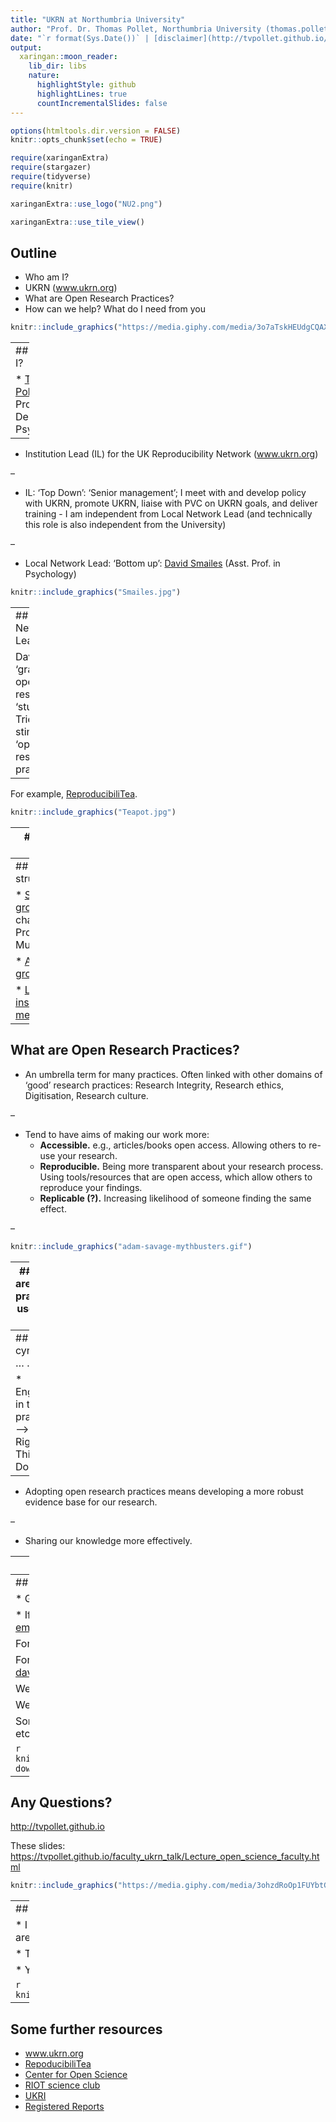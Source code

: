 ```yaml
---
title: "UKRN at Northumbria University"
author: "Prof. Dr. Thomas Pollet, Northumbria University (thomas.pollet@northumbria.ac.uk)"
date: "`r format(Sys.Date())` | [disclaimer](http://tvpollet.github.io/disclaimer)"
output:
  xaringan::moon_reader:
    lib_dir: libs
    nature:
      highlightStyle: github
      highlightLines: true
      countIncrementalSlides: false
---
```



```r
options(htmltools.dir.version = FALSE)
knitr::opts_chunk$set(echo = TRUE)
```

```r
require(xaringanExtra) 
require(stargazer)
require(tidyverse)
require(knitr)
```

```r
xaringanExtra::use_logo("NU2.png")
```

```r
xaringanExtra::use_tile_view()
```

## Outline

* Who am I?
* UKRN ([www.ukrn.org](www.ukrn.org))
* What are Open Research Practices?
* How can we help? What do I need from you


```r
knitr::include_graphics("https://media.giphy.com/media/3o7aTskHEUdgCQAXde/giphy.gif") 
```

---
## Who am I?

* [Thomas Pollet](http://tvpollet.github.io/) - Professor in Dept of Psychology.

--

* Institution Lead (IL) for the UK Reproducibility Network ([www.ukrn.org](www.ukrn.org))

--

* IL: 'Top Down': 'Senior management'; I meet with and develop policy with UKRN, promote UKRN, liaise with PVC on UKRN goals, and deliver training - I am independent from Local Network Lead (and technically this role is also independent from the University)

--

* Local Network Lead: 'Bottom up': [David Smailes](https://www.northumbria.ac.uk/about-us/our-staff/s/david-smailes/) (Asst. Prof. in Psychology)

```r
knitr::include_graphics("Smailes.jpg") 
```

---
## Local Network Lead

David does ‘grassroots’ open research 'stuff'. Tries to stimulate 'open research practices'.

--

For example, [ReproducibiliTea](https://reproducibilitea.org/).

```r
knitr::include_graphics("Teapot.jpg") 
```

---
## UKRN: Goals

"The [UK Reproducibility Network (UKRN)](www.ukrn.org) is a **national peer-led consortium** that aims to ensure the UK retains its place as a centre for world-leading research. We do this by investigating the factors that contribute to robust research, promoting training activities, and disseminating best practice. We also work collaboratively with various **external stakeholders** to ensure coordination of efforts across the sector.

We seek to understand the factors that contribute to poor research reproducibility and replicability, and develop approaches to counter these, in order to improve the trustworthiness and quality of research. These issues affect all disciplines, so we aim for broad disciplinary representation. We believe that ongoing efforts to address these issues represent an opportunity to improve our research by **reforming culture and practice.**"

--> keywords: Multidiscipline; Meta-Research; Training support; Distributed network

--> read more on [www.ukrn.org](www.ukrn.org)

---
## UKRN: structure.

* [Steering group](https://www.ukrn.org/steering-group/) chaired by Prof. Marcus Munafò

* [Advisory group](https://www.ukrn.org/advisory-board/)

* [Local and institutional memberships](https://www.ukrn.org/institutional-leads/)

---
## What are Open Research Practices?

* An umbrella term for many practices. Often linked with other domains of 'good' research practices: Research Integrity, Research ethics, Digitisation, Research culture.

--

* Tend to have aims of making our work more:
    - **Accessible.** e.g., articles/books open access. Allowing others to re-use your research.
    - **Reproducible.** Being more transparent about your research process. Using tools/resources that are open access, which allow others to reproduce your findings.
    - **Replicable (?).** Increasing likelihood of someone finding the same effect.

--

```r
knitr::include_graphics("adam-savage-mythbusters.gif") 
```

---
## Why are these practices useful to us?

* Cynically: In everybody's self-interest everybody should engage with these.

* Open Research is the Future: More journals, funders, universities etc. will have requirements.

* Developing these practices and having a track record --> **Smart Move.**

```r
knitr::include_graphics("Cynic.gif") 
```

---
## Less cynically ... .

* Engaging in these practices --> ‘The Right Thing To Do’.

--

* Adopting open research practices means developing a more robust evidence base for our research.

--

* Sharing our knowledge more effectively.

---
## What I/we need from you.

* Identifying people with an interest in Open Research. UKRN will launch: "Train the trainer programme".

* Promotion of UKRN event on **March 29th**.

* Input (/feedback) on Open Research policy. Engagement with Research Culture survey.

```r
knitr::include_graphics("https://media.giphy.com/media/l4lRhrxMyrKUR0n9C/giphy-downsized-large.gif")
```


---
## How can we help?

* Get in touch.

* If you or your staff need guidance on any 'Open Research stuff', send David or me an [email](mailto:thomas.pollet@northumbria.ac.uk).

For broader policy: Probably me.

For Early Career Researchers (ECRs): Probably David -- [david.smailes@northumbria.ac.uk](mailto:david.smailes@northumbria.ac.uk) !

We will do our best to help but some queries we might pass on.

We might lean on the [UKRN’s](www.ukrn.org) resources/network as well.

Some dedicated resources at the library (e.g., regarding open access, preprinting, etc.)

```r
knitr::include_graphics("https://media.giphy.com/media/muIPu46O6z5d6jVZaL/giphy-downsized-large.gif")
```

---
## Any Questions?

[http://tvpollet.github.io](http://tvpollet.github.io)

These slides: [https://tvpollet.github.io/faculty_ukrn_talk/Lecture_open_science_faculty.html](https://tvpollet.github.io/faculty_ukrn_talk/Lecture_open_science_faculty.html#1)

```r
knitr::include_graphics("https://media.giphy.com/media/3ohzdRoOp1FUYbtGDu/giphy.gif")
```

---
## Acknowledgments

* I am indebted to David Smailes who provided me with a slide deck on which sections are based.

* The slides were created in [RMarkdown](https://rmarkdown.rstudio.com/) with the [xaringan](https://github.com/yihui/xaringan) package.

* You for listening!

```r
knitr::include_graphics("https://media.giphy.com/media/10avZ0rqdGFyfu/giphy.gif")
```

---
## Some further resources

* [www.ukrn.org](www.ukrn.org)
* [RepoducibiliTea](https://reproducibilitea.org/)
* [Center for Open Science](https://www.cos.io/?hsLang=en)
* [RIOT science club](https://riotscience.co.uk/about-us/)
* [UKRI](https://www.ukri.org/about-us/policies-standards-and-data/good-research-resource-hub/open-research/)
* [Registered Reports](https://www.cos.io/initiatives/registered-reports)
